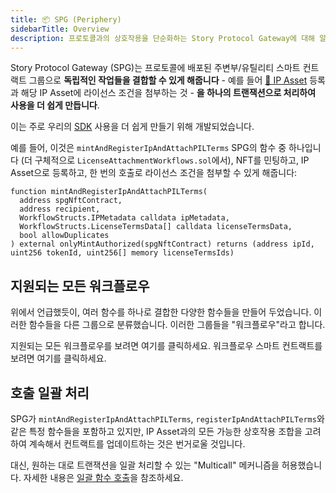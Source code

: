 ```yaml
---
title: 📦 SPG (Periphery)
sidebarTitle: Overview
description: 프로토콜과의 상호작용을 단순화하는 Story Protocol Gateway에 대해 알아보세요
---
```


Story Protocol Gateway (SPG)는 프로토콜에 배포된 주변부/유틸리티 스마트 컨트랙트 그룹으로 **독립적인 작업들을 결합할 수 있게 해줍니다** - 예를 들어 [🧩 IP Asset](/concepts/ip-asset/overview) 등록과 해당 IP Asset에 라이선스 조건을 첨부하는 것 - **을 하나의 트랜잭션으로 처리하여 사용을 더 쉽게 만듭니다**.

이는 주로 우리의 [SDK](/sdk-reference) 사용을 더 쉽게 만들기 위해 개발되었습니다.

예를 들어, 이것은 `mintAndRegisterIpAndAttachPILTerms` SPG의 함수 중 하나입니다 (더 구체적으로 `LicenseAttachmentWorkflows.sol`에서), NFT를 민팅하고, IP Asset으로 등록하고, 한 번의 호출로 라이선스 조건을 첨부할 수 있게 해줍니다:

```solidity LicenseAttachmentWorkflows.sol
function mintAndRegisterIpAndAttachPILTerms(
  address spgNftContract,
  address recipient,
  WorkflowStructs.IPMetadata calldata ipMetadata,
  WorkflowStructs.LicenseTermsData[] calldata licenseTermsData,
  bool allowDuplicates
) external onlyMintAuthorized(spgNftContract) returns (address ipId, uint256 tokenId, uint256[] memory licenseTermsIds)
```

## 지원되는 모든 워크플로우

위에서 언급했듯이, 여러 함수를 하나로 결합한 다양한 함수들을 만들어 두었습니다. 이러한 함수들을 다른 그룹으로 분류했습니다. 이러한 그룹들을 "워크플로우"라고 합니다.

<CardGroup cols={2}>
  <Card title="View all Workflows" href="https://github.com/storyprotocol/protocol-periphery-v1/blob/main/docs/WORKFLOWS.md" icon="eyes" color="grey">
    지원되는 모든 워크플로우를 보려면 여기를 클릭하세요.
  </Card>

  <Card title="Smart Contracts" href="https://github.com/storyprotocol/protocol-periphery-v1/tree/main/contracts/workflows" icon="scroll" color="#ccb092">
    워크플로우 스마트 컨트랙트를 보려면 여기를 클릭하세요.
  </Card>
</CardGroup>

## 호출 일괄 처리

SPG가 `mintAndRegisterIpAndAttachPILTerms`, `registerIpAndAttachPILTerms`와 같은 특정 함수들을 포함하고 있지만, IP Asset과의 모든 가능한 상호작용 조합을 고려하여 계속해서 컨트랙트를 업데이트하는 것은 번거로울 것입니다.

대신, 원하는 대로 트랜잭션을 일괄 처리할 수 있는 "Multicall" 메커니즘을 허용했습니다. 자세한 내용은 [일괄 함수 호출](/concepts/spg/batch-spg-function-calls)을 참조하세요.

